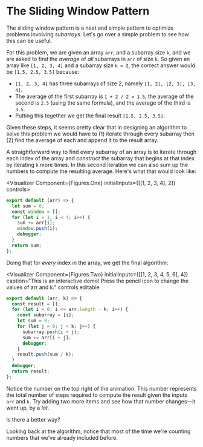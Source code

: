 

# The Sliding Window Pattern

The sliding window pattern is a neat and simple pattern to optimize problems involving _subarrays_. Let's go over a simple problem to see how this can be useful.

For this problem, we are given an array `arr`, and a subarray size `k`, and we are asked to find the _average_ of _all_ subarrays in `arr` of size `k`. So given an array like `[1, 2, 3, 4]` and a subarray size `k = 2`, the correct answer would be `[1.5, 2.5, 3.5]` because:

- `[1, 2, 3, 4]` has three subarrays of size 2, namely `[1, 2], [2, 3], [3, 4]`.
- The average of the first subarray is `1 + 2 / 2 = 1.5`, the average of the second is `2.5` (using the same formula), and the average of the third is `3.5`.
- Putting this together we get the final result `[1.5, 2.5, 3.5]`.

Given these steps, it seems pretty clear that in designing an algorithm to solve this problem we would have to (1) iterate through every subarray then (2) find the average of each and append it to the result array.

A straightforward way to find every subarray of an array is to iterate through each index of the array and _construct_ the subarray that begins at that index by iterating `k` more times. In this second iteration we can also sum up the numbers to compute the resulting average. Here's what that would look like:

<Visualizer Component={Figures.One} initialInputs={[[1, 2, 3, 4], 2]} controls>

```js
export default (arr) => {
  let sum = 0;
  const window = [];
  for (let i = 1; i < 4; i++) {
    sum += arr[i];
    window.push(i);
    debugger;
  }
  return sum;
};
```

</Visualizer>

Doing that for _every_ index in the array, we get the final algorithm:

<Visualizer
  Component={Figures.Two}
  initialInputs={[[1, 2, 3, 4, 5, 6], 4]}
  caption="This is an interactive demo! Press the pencil icon to change the values of arr and k."
  controls
  editable
>

```js
export default (arr, k) => {
  const result = [];
  for (let i = 0; i <= arr.length - k; i++) {
    const subarray = [i];
    let sum = 0;
    for (let j = 0; j < k; j++) {
      subarray.push(i + j);
      sum += arr[i + j];
      debugger;
    }
    result.push(sum / k);
  }
  debugger;
  return result;
};
```

</Visualizer>

Notice the number on the top right of the animation. This number represents the total number of steps required to compute the result given the inputs `arr` and `k`. Try adding two more items and see how that number changes—it went up, by a _lot_.

Is there a better way?

Looking back at the algorithm, notice that most of the time we're counting numbers that we've already included before.
